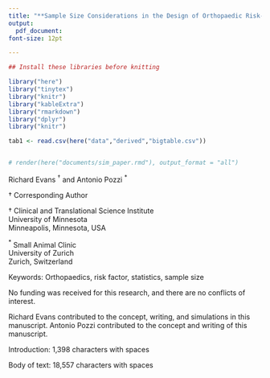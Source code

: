 ```yaml
---
title: "**Sample Size Considerations in the Design of Orthopaedic Risk-factor Studies**"
output:
  pdf_document:
font-size: 12pt

---
```


```r

## Install these libraries before knitting

library("here")
library("tinytex")
library("knitr")
library("kableExtra")
library("rmarkdown")
library("dplyr")
library("knitr")

tab1 <- read.csv(here("data","derived","bigtable.csv"))


# render(here("documents/sim_paper.rmd"), output_format = "all")
```

Richard Evans ${^\dagger}$ and Antonio Pozzi ${^*}$

${\dagger}$ Corresponding Author

${\dagger}$ Clinical and Translational Science Institute  
University of Minnesota \
Minneapolis, Minnesota, USA \
\href{mailto:evan0770@umn.edu}{evan0770@umn.edu}

${^*}$ Small Animal Clinic \
University of Zurich \
Zurich, Switzerland

Keywords: Orthopaedics, risk factor, statistics, sample size

No funding was received for this research, and there are no conflicts of interest.

Richard Evans contributed to the concept, writing, and simulations in this manuscript. Antonio Pozzi contributed to the concept and writing of this manuscript.

Introduction: 1,398 characters with spaces

Body of text: 18,557 characters with spaces



